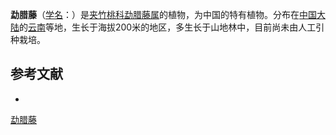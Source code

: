 {{Speciesbox
| name = 勐腊藤
| status = 
| status_system = 
| image =
| genus = Goniostemma
| species = punctatum
| authority = [[蒋英_(植物学家)|Tsiang]] et P. T. Li in Acta Phytotax.
}}

'''勐腊藤'''（[[学名|学名]]：{{lang|la|''Goniostemma punctatum''}}）是[[夹竹桃科|夹竹桃科]][[勐腊藤属|勐腊藤属]]的植物，为中国的特有植物。分布在[[中国大陆|中国大陆]]的[[云南|云南]]等地，生长于海拔200米的地区，多生长于山地林中，目前尚未由人工引种栽培。

== 参考文献 ==
<div class="references-small">
* {{cite web| url =http://www.bioinfo.cn/db05/KmzwSpecies.php?action=view&id=1752| title =勐腊藤| work =《中国高等植物数据库全库》| publisher =中国科学院微生物研究所| author =昆明植物研究所| accessdate =2009-02-22| deadurl =yes| archiveurl =https://web.archive.org/web/20160305045732/http://www.bioinfo.cn/db05/KmzwSpecies.php?action=view&id=1752| archivedate =2016-03-05}}
</div>
{{Taxonbar|from=Q5485289}}

[[Category:勐腊藤属|勐腊藤]]


{{植物小作品}}